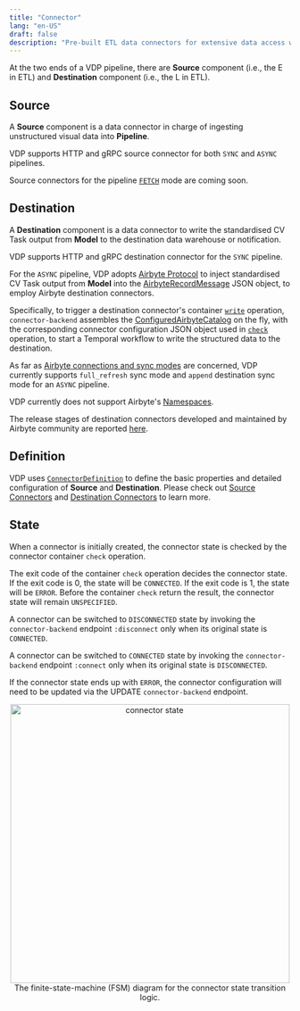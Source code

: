 ```yaml
---
title: "Connector"
lang: "en-US"
draft: false
description: "Pre-built ETL data connectors for extensive data access with the open-source visual data ETL tool VDP https://github.com/instill-ai/vdp"
---
```


At the two ends of a VDP pipeline, there are **Source** component (i.e., the E in ETL) and **Destination** component (i.e., the L in ETL).

## Source

A **Source** component is a data connector in charge of ingesting unstructured visual data into **Pipeline**.

VDP supports HTTP and gRPC source connector for both `SYNC` and `ASYNC` pipelines.

Source connectors for the pipeline [`FETCH`](pipeline#fetch-mode) mode are coming soon.

## Destination

A **Destination** component is a data connector to write the standardised CV Task output from **Model** to the destination data warehouse or notification.

VDP supports HTTP and gRPC destination connector for the `SYNC` pipeline.

For the `ASYNC` pipeline, VDP adopts [Airbyte Protocol](https://docs.airbyte.com/understanding-airbyte/airbyte-protocol) to inject standardised CV Task output from **Model** into the [AirbyteRecordMessage](https://docs.airbyte.com/understanding-airbyte/airbyte-protocol/#airbyterecordmessage) JSON object, to employ Airbyte destination connectors.

Specifically, to trigger a destination connector's container [`write`](https://docs.airbyte.com/understanding-airbyte/airbyte-protocol/#write) operation,
`connector-backend` assembles the [ConfiguredAirbyteCatalog](https://docs.airbyte.com/understanding-airbyte/beginners-guide-to-catalog/#configuredairbytecatalog) on the fly,
with the corresponding connector configuration JSON object used in [`check`](https://docs.airbyte.com/understanding-airbyte/airbyte-protocol/#check) operation,
to start a Temporal workflow to write the structured data to the destination.

As far as [Airbyte connections and sync modes](https://docs.airbyte.com/understanding-airbyte/connections) are concerned, VDP currently supports `full_refresh` sync mode and `append` destination sync mode for an `ASYNC` pipeline.

VDP currently does not support Airbyte's [Namespaces](https://docs.airbyte.com/understanding-airbyte/namespaces).

The release stages of destination connectors developed and maintained by Airbyte community are reported [here](https://docs.airbyte.com/integrations/#destinations).

## Definition

VDP uses [`ConnectorDefinition`](https://github.com/instill-ai/protobufs/blob/main/vdp/connector/v1alpha/connector_definition.proto#L63-L102) to define the basic properties and detailed configuration of **Source** and **Destination**.
Please check out [Source Connectors](../source-connectors/overview) and [Destination Connectors](../destination-connectors/overview) to learn more.

## State

When a connector is initially created, the connector state is checked by the connector container `check` operation.

The exit code of the container `check` operation decides the connector state.
If the exit code is 0, the state will be `CONNECTED`.
If the exit code is 1, the state will be `ERROR`.
Before the container `check` return the result, the connector state will remain `UNSPECIFIED`.

A connector can be switched to `DISCONNECTED` state by invoking the `connector-backend` endpoint `:disconnect` only when its original state is `CONNECTED`.

A connector can be switched to `CONNECTED` state by invoking the `connector-backend` endpoint `:connect` only when its original state is `DISCONNECTED`.

If the connector state ends up with `ERROR`, the connector configuration will need to be updated via the UPDATE `connector-backend` endpoint.

<p align="center">
  <img
    src="/docs-assets/core-concepts/connector-state.svg"
    alt="connector state"
    width="500"
  />
  The finite-state-machine (FSM) diagram for the connector state transition logic.
</p>
